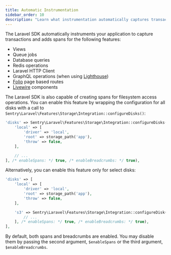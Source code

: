 ```yaml
---
title: Automatic Instrumentation
sidebar_order: 10
description: "Learn what instrumentation automatically captures transactions."
---
```


The Laravel SDK automatically instruments your application to capture transactions and adds spans for the following features:

- Views
- Queue jobs
- Database queries
- Redis operations
- Laravel HTTP Client
- GraphQL operations (when using [Lighthouse](https://lighthouse-php.com/))
- [Folio](https://github.com/laravel/folio) page based routes
- [Livewire](https://laravel-livewire.com/) components

The Laravel SDK is also capable of creating spans for filesystem access operations.
You can enable this feature by wrapping the configuration for all disks
with a call to `Sentry\Laravel\Features\Storage\Integration::configureDisks()`:

```php {filename:config/filesystems.php}
'disks' => Sentry\Laravel\Features\Storage\Integration::configureDisks([
    'local' => [
        'driver' => 'local',
        'root' => storage_path('app'),
        'throw' => false,
    ],

    // ...
], /* enableSpans: */ true, /* enableBreadcrumbs: */ true),
```

Alternatively, you can enable this feature only for select disks:

```php {filename:config/filesystems.php}
'disks' => [
    'local' => [
        'driver' => 'local',
        'root' => storage_path('app'),
        'throw' => false,
    ],

    's3' => Sentry\Laravel\Features\Storage\Integration::configureDisk('s3', [
        // ...
    ], /* enableSpans: */ true, /* enableBreadcrumbs: */ true),
],
```

By default, both spans and breadcrumbs are enabled. You may disable them by passing the second argument, `$enableSpans` or the third argument, `$enableBreadcrumbs`.
